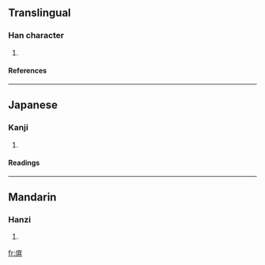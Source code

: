 ==Translingual==
===Han character===
{{Han char|rn=53|rad=广|as=08|sn=11|four=0024<sub>4</sub>|canj=戈廿廿 (ITT)}}
# {{defn|Han|sort=广08}}
====References====
{{Han ref|kx=0346.300|dkj=09349|hdz=20888.060|uh=5EB0|ud=24240|bh=CEB5|bd=52917}}
----
==Japanese==
===Kanji===
{{ja-kanji|grade=|rs=广08}}
# {{defn|Japanese}} 
====Readings====
{{ja-readings|on=[[へい]] (hei), [[ひょう]] (hyō), [[びょう]] (byō)|kun=[[おおい]] (ooi), [[おおう]] (oou), [[おさめる]] (osameru)}}
----
==Mandarin==
===Hanzi===
{{cmn-hanzi|pin=[[dīng]] (ding1)|wg=ting<sup>1</sup>}}
# {{defn|Mandarin}}

[[fr:庰]]